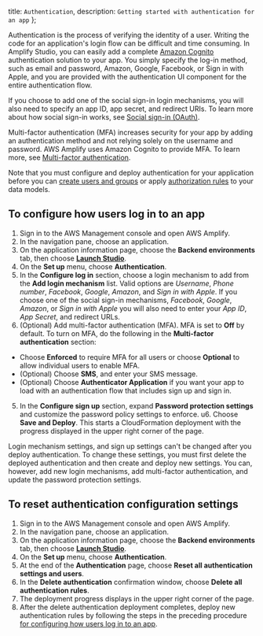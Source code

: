   title: `Authentication`,
  description: `Getting started with authentication for an app`
};

Authentication is the process of verifying the identity of a user. Writing the code for an application's login flow can be difficult and time consuming. In Amplify Studio, you can easily add a complete [Amazon Cognito](https://aws.amazon.com/cognito/) authentication solution to your app. You simply specify the log-in method, such as email and password, Amazon, Google, Facebook, or Sign in with Apple, and you are provided with the authentication UI component for the entire authentication flow.

If you choose to add one of the social sign-in login mechanisms, you will also need to specify an app ID, app secret, and redirect URIs. To learn more about how social sign-in works, see [Social sign-in (OAuth)](/lib/auth/social).

Multi-factor authentication (MFA) increases security for your app by adding an authentication method and not relying solely on the username and password. AWS Amplify uses Amazon Cognito to provide MFA. To learn more, see [Multi-factor authentication](/lib/auth/mfa).

Note that you must configure and deploy authentication for your application before you can [create users and groups](/console/auth/user-management) or apply [authorization rules](/console/authz/authorization) to your data models.

## To configure how users log in to an app

1. Sign in to the AWS Management console and open AWS Amplify.
2. In the navigation pane, choose an application.
3. On the application information page, choose the **Backend environments** tab, then choose **[Launch Studio](/console/adminui/start/#log-into-the-amplify-console)**.
4. On the **Set up** menu, choose **Authentication**.
5. In the **Configure log in** section, choose a login mechanism to add from the **Add login mechanism** list. Valid options are _Username_, _Phone number_, _Facebook_, _Google_, _Amazon_, and _Sign in with Apple_. If you choose one of the social sign-in mechanisms, _Facebook_, _Google_, _Amazon_, or _Sign in with Apple_ you will also need to enter your _App ID_, _App Secret_, and redirect URLs.
6. (Optional) Add multi-factor authentication (MFA). MFA is set to **Off** by default. To turn on MFA, do the following in the **Multi-factor authentication** section:

- Choose **Enforced** to require MFA for all users or choose **Optional** to allow individual users to enable MFA.
- (Optional) Choose **SMS**, and enter your SMS message.
- (Optional) Choose **Authenticator Application** if you want your app to load with an authentication flow that includes sign up and sign in.

5. In the **Configure sign up** section, expand **Password protection settings** and customize the password policy settings to enforce. u6. Choose **Save and Deploy**. This starts a CloudFormation deployment with the progress displayed in the upper right corner of the page.

Login mechanism settings, and sign up settings can't be changed after you deploy authentication. To change these settings, you must first delete the deployed authentication and then create and deploy new settings. You can, however, add new login mechanisms, add multi-factor authentication, and update the password protection settings.

[\\]: * 'Is the last sentence above true?'

## To reset authentication configuration settings

1. Sign in to the AWS Management console and open AWS Amplify.
2. In the navigation pane, choose an application.
3. On the application information page, choose the **Backend environments** tab, then choose **[Launch Studio](/console/adminui/start/#log-into-the-amplify-console)**.
4. On the **Set up** menu, choose **Authentication**.
5. At the end of the **Authentication** page, choose **Reset all authentication settings and users**.
6. In the **Delete authentication** confirmation window, choose **Delete all authentication rules**.
7. The deployment progress displays in the upper right corner of the page.
8. After the delete authentication deployment completes, deploy new authentication rules by following the steps in the preceding procedure [for configuring how users log in to an app](/console/auth/authentication#to-configure-how-users-log-in-to-an-app).

[\\]: * 'What is the consequence of doing the above? What should we warn about?'
